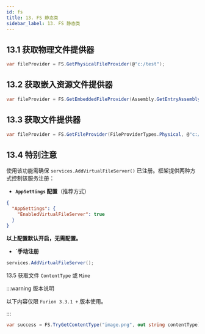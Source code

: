 ```yaml
---
id: fs
title: 13. FS 静态类
sidebar_label: 13. FS 静态类
---
```


## 13.1 获取物理文件提供器

```cs showLineNumbers
var fileProvider = FS.GetPhysicalFileProvider(@"c:/test");
```

## 13.2 获取嵌入资源文件提供器

```cs showLineNumbers
var fileProvider = FS.GetEmbeddedFileProvider(Assembly.GetEntryAssembly());
```

## 13.3 获取文件提供器

```cs showLineNumbers
var fileProvider = FS.GetFileProvider(FileProviderTypes.Physical, @"c:/test");
```

## 13.4 特别注意

使用该功能需确保 `services.AddVirtualFileServer()` 已注册。框架提供两种方式控制该服务注册：

- **`AppSettings` 配置**（推荐方式）

```json showLineNumbers
{
  "AppSettings": {
    "EnabledVirtualFileServer": true
  }
}
```

**以上配置默认开启，无需配置。**

- **`手动注册**

```cs showLineNumbers
services.AddVirtualFileServer();
```

13.5 获取文件 `ContentType` 或 `Mime`

:::warning 版本说明

以下内容仅限 `Furion 3.3.1 +` 版本使用。

:::

```cs showLineNumbers
var success = FS.TryGetContentType("image.png", out string contentType);  // image/png
```
